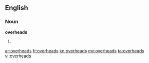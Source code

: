 ==English==

===Noun===
'''overheads'''

# {{plural of|[[overhead]]}}

[[ar:overheads]]
[[fr:overheads]]
[[kn:overheads]]
[[my:overheads]]
[[ta:overheads]]
[[vi:overheads]]